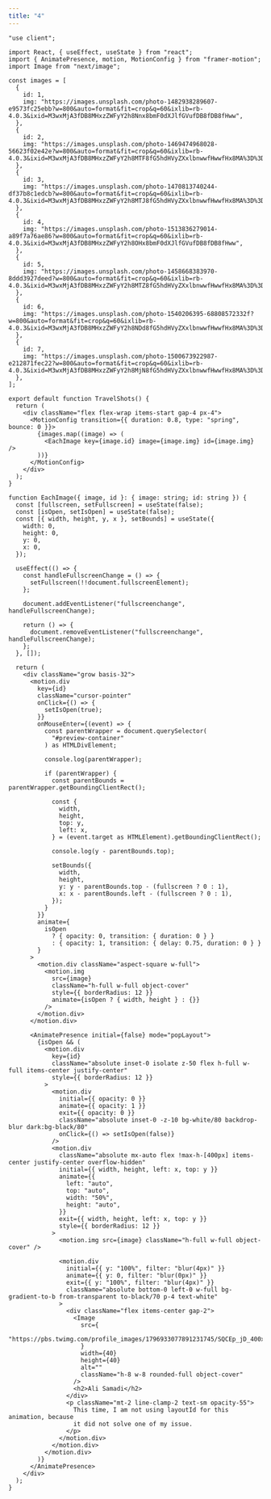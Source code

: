 ```yaml
---
title: "4"
---
```


<ComponentPreview name="4"/>

<CodePreview>

```tsx showLineNumbers
"use client";

import React, { useEffect, useState } from "react";
import { AnimatePresence, motion, MotionConfig } from "framer-motion";
import Image from "next/image";

const images = [
  {
    id: 1,
    img: "https://images.unsplash.com/photo-1482938289607-e9573fc25ebb?w=800&auto=format&fit=crop&q=60&ixlib=rb-4.0.3&ixid=M3wxMjA3fDB8MHxzZWFyY2h8Nnx8bmF0dXJlfGVufDB8fDB8fHww",
  },
  {
    id: 2,
    img: "https://images.unsplash.com/photo-1469474968028-56623f02e42e?w=800&auto=format&fit=crop&q=60&ixlib=rb-4.0.3&ixid=M3wxMjA3fDB8MHxzZWFyY2h8MTF8fG5hdHVyZXxlbnwwfHwwfHx8MA%3D%3D",
  },
  {
    id: 3,
    img: "https://images.unsplash.com/photo-1470813740244-df37b8c1edcb?w=800&auto=format&fit=crop&q=60&ixlib=rb-4.0.3&ixid=M3wxMjA3fDB8MHxzZWFyY2h8MTJ8fG5hdHVyZXxlbnwwfHwwfHx8MA%3D%3D",
  },
  {
    id: 4,
    img: "https://images.unsplash.com/photo-1513836279014-a89f7a76ae86?w=800&auto=format&fit=crop&q=60&ixlib=rb-4.0.3&ixid=M3wxMjA3fDB8MHxzZWFyY2h8OHx8bmF0dXJlfGVufDB8fDB8fHww",
  },
  {
    id: 5,
    img: "https://images.unsplash.com/photo-1458668383970-8ddd3927deed?w=800&auto=format&fit=crop&q=60&ixlib=rb-4.0.3&ixid=M3wxMjA3fDB8MHxzZWFyY2h8MTZ8fG5hdHVyZXxlbnwwfHwwfHx8MA%3D%3D",
  },
  {
    id: 6,
    img: "https://images.unsplash.com/photo-1540206395-68808572332f?w=800&auto=format&fit=crop&q=60&ixlib=rb-4.0.3&ixid=M3wxMjA3fDB8MHxzZWFyY2h8NDd8fG5hdHVyZXxlbnwwfHwwfHx8MA%3D%3D",
  },
  {
    id: 7,
    img: "https://images.unsplash.com/photo-1500673922987-e212871fec22?w=800&auto=format&fit=crop&q=60&ixlib=rb-4.0.3&ixid=M3wxMjA3fDB8MHxzZWFyY2h8MjN8fG5hdHVyZXxlbnwwfHwwfHx8MA%3D%3D",
  },
];

export default function TravelShots() {
  return (
    <div className="flex flex-wrap items-start gap-4 px-4">
      <MotionConfig transition={{ duration: 0.8, type: "spring", bounce: 0 }}>
        {images.map((image) => (
          <EachImage key={image.id} image={image.img} id={image.img} />
        ))}
      </MotionConfig>
    </div>
  );
}

function EachImage({ image, id }: { image: string; id: string }) {
  const [fullscreen, setFullscreen] = useState(false);
  const [isOpen, setIsOpen] = useState(false);
  const [{ width, height, y, x }, setBounds] = useState({
    width: 0,
    height: 0,
    y: 0,
    x: 0,
  });

  useEffect(() => {
    const handleFullscreenChange = () => {
      setFullscreen(!!document.fullscreenElement);
    };

    document.addEventListener("fullscreenchange", handleFullscreenChange);

    return () => {
      document.removeEventListener("fullscreenchange", handleFullscreenChange);
    };
  }, []);

  return (
    <div className="grow basis-32">
      <motion.div
        key={id}
        className="cursor-pointer"
        onClick={() => {
          setIsOpen(true);
        }}
        onMouseEnter={(event) => {
          const parentWrapper = document.querySelector(
            "#preview-container"
          ) as HTMLDivElement;

          console.log(parentWrapper);

          if (parentWrapper) {
            const parentBounds = parentWrapper.getBoundingClientRect();

            const {
              width,
              height,
              top: y,
              left: x,
            } = (event.target as HTMLElement).getBoundingClientRect();

            console.log(y - parentBounds.top);

            setBounds({
              width,
              height,
              y: y - parentBounds.top - (fullscreen ? 0 : 1),
              x: x - parentBounds.left - (fullscreen ? 0 : 1),
            });
          }
        }}
        animate={
          isOpen
            ? { opacity: 0, transition: { duration: 0 } }
            : { opacity: 1, transition: { delay: 0.75, duration: 0 } }
        }
      >
        <motion.div className="aspect-square w-full">
          <motion.img
            src={image}
            className="h-full w-full object-cover"
            style={{ borderRadius: 12 }}
            animate={isOpen ? { width, height } : {}}
          />
        </motion.div>
      </motion.div>

      <AnimatePresence initial={false} mode="popLayout">
        {isOpen && (
          <motion.div
            key={id}
            className="absolute inset-0 isolate z-50 flex h-full w-full items-center justify-center"
            style={{ borderRadius: 12 }}
          >
            <motion.div
              initial={{ opacity: 0 }}
              animate={{ opacity: 1 }}
              exit={{ opacity: 0 }}
              className="absolute inset-0 -z-10 bg-white/80 backdrop-blur dark:bg-black/80"
              onClick={() => setIsOpen(false)}
            />
            <motion.div
              className="absolute mx-auto flex !max-h-[400px] items-center justify-center overflow-hidden"
              initial={{ width, height, left: x, top: y }}
              animate={{
                left: "auto",
                top: "auto",
                width: "50%",
                height: "auto",
              }}
              exit={{ width, height, left: x, top: y }}
              style={{ borderRadius: 12 }}
            >
              <motion.img src={image} className="h-full w-full object-cover" />

              <motion.div
                initial={{ y: "100%", filter: "blur(4px)" }}
                animate={{ y: 0, filter: "blur(0px)" }}
                exit={{ y: "100%", filter: "blur(4px)" }}
                className="absolute bottom-0 left-0 w-full bg-gradient-to-b from-transparent to-black/70 p-4 text-white"
              >
                <div className="flex items-center gap-2">
                  <Image
                    src={
                      "https://pbs.twimg.com/profile_images/1796933077891231745/SQCEp_jD_400x400.jpg"
                    }
                    width={40}
                    height={40}
                    alt=""
                    className="h-8 w-8 rounded-full object-cover"
                  />
                  <h2>Ali Samadi</h2>
                </div>
                <p className="mt-2 line-clamp-2 text-sm opacity-55">
                  This time, I am not using layoutId for this animation, because
                  it did not solve one of my issue.
                </p>
              </motion.div>
            </motion.div>
          </motion.div>
        )}
      </AnimatePresence>
    </div>
  );
}
```

</CodePreview>
